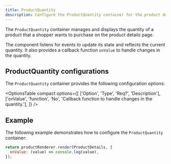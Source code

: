 ```yaml
---
title: ProductQuantity
description: Configure the ProductQuantity container for the product details page drop-in component.
---
```



The `ProductQuantity` container manages and displays the quantity of a product that a shopper wants to purchase on the product details page.

The component listens for events to update its state and reflects the current quantity. It also provides a callback function `onValue` to handle changes in the quantity.

## ProductQuantity configurations

The `ProductQuantity` container provides the following configuration options:

<OptionsTable
  compact
  options={[
    ['Option', 'Type', 'Req?', 'Description'],
    ['onValue', 'function', 'No', 'Callback function to handle changes in the quantity.'],
  ]}
/>

## Example

The following example demonstrates how to configure the `ProductQuantity` container:

```js
return productRenderer.render(ProductDetails, {
  onValue: (value) => console.log(value),
});
```